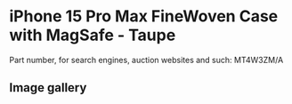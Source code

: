 # iPhone 15 Pro Max FineWoven Case with MagSafe - Taupe

Part number, for search engines, auction websites and such: MT4W3ZM/A

## Image gallery

<div style={{ width: "768px" }}>
  <GalleryComponent
    images={[
      {
        original: "/everysource/MT4W3",
        thumbnail: "/everypreview/MT4W3",
      },
      {
        original: "/everysource/MT4W3_AV1",
        thumbnail: "/everypreview/MT4W3_AV1",
      },
      {
        original: "/everysource/MT4W3_AV2",
        thumbnail: "/everypreview/MT4W3_AV2",
      },
      {
        original: "/everysource/MT4W3_AV3",
        thumbnail: "/everypreview/MT4W3_AV3",
      }
    ]}
  />
</div>